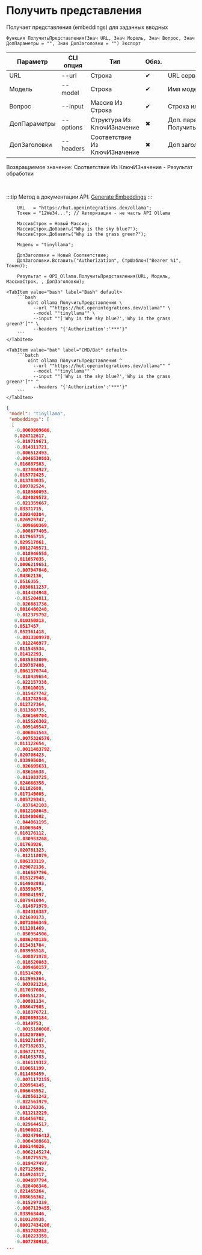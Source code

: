 ﻿---
sidebar_position: 4
description: Получить представления и другие функции для работы с Ollama в Открытом пакете интеграций - бесплатной open-source библиотеке интеграций для 1С:Предприятие 8, OneScript и CLI
keywords: [1C, 1С, 1С:Предприятие, 1С:Предприятие 8.3, API, Интеграция, Сервисы, Обмен, OneScript, CLI, Ollama]
---


# Получить представления
 Получает представления (embeddings) для заданных вводных



`Функция ПолучитьПредставления(Знач URL, Знач Модель, Знач Вопрос, Знач ДопПараметры = "", Знач ДопЗаголовки = "") Экспорт`

  | Параметр | CLI опция | Тип | Обяз. | Назначение |
  |-|-|-|-|-|
  | URL | --url | Строка | &#x2714; | URL сервера Ollama |
  | Модель | --model | Строка | &#x2714; | Имя модели |
  | Вопрос | --input | Массив Из Строка | &#x2714; | Строка или массив строк запросов |
  | ДопПараметры | --options | Структура Из КлючИЗначение | &#x2716; | Доп. параметры. См. ПолучитьСтруктуруПараметровПредставлений |
  | ДопЗаголовки | --headers | Соответствие Из КлючИЗначение | &#x2716; | Доп заголовки запроса, если необходимо |

  
  Возвращаемое значение:   Соответствие Из КлючИЗначение - Результат обработки

<br/>

:::tip
Метод в документации API: [Generate Embeddings](https://github.com/ollama/ollama/blob/main/docs/api.md#generate-embeddings)
:::
<br/>



```bsl title="Пример использования для 1С:Предприятие/OneScript"
    URL   = "https://hut.openintegrations.dev/ollama";
    Токен = "12We34..."; // Авторизация - не часть API Ollama

    МассивСтрок = Новый Массив;
    МассивСтрок.Добавить("Why is the sky blue?");
    МассивСтрок.Добавить("Why is the grass green?");

    Модель = "tinyllama";

    ДопЗаголовки = Новый Соответствие;
    ДопЗаголовки.Вставить("Authorization", СтрШаблон("Bearer %1", Токен));

    Результат = OPI_Ollama.ПолучитьПредставления(URL, Модель, МассивСтрок, , ДопЗаголовки);
```
    

 <Tabs>
  
    <TabItem value="bash" label="Bash" default>
        ```bash
            oint ollama ПолучитьПредставления \
              --url ""https://hut.openintegrations.dev/ollama"" \
              --model ""tinyllama"" \
              --input ""['Why is the sky blue?','Why is the grass green?']"" \
              --headers "{'Authorization':'***'}"
        ```
    </TabItem>
  
    <TabItem value="bat" label="CMD/Bat" default>
        ```batch
            oint ollama ПолучитьПредставления ^
              --url ""https://hut.openintegrations.dev/ollama"" ^
              --model ""tinyllama"" ^
              --input ""['Why is the sky blue?','Why is the grass green?']"" ^
              --headers "{'Authorization':'***'}"
        ```
    </TabItem>
</Tabs>


```json title="Результат"
{
 "model": "tinyllama",
 "embeddings": [
  [
   -0.0009809666,
   0.024712617,
   -0.019719671,
   -0.014311721,
   -0.006512493,
   -0.0046530883,
   0.016887583,
   -0.027884927,
   0.015772425,
   0.013783035,
   0.009702524,
   -0.018980093,
   -0.024029572,
   -0.021359667,
   0.03371715,
   0.039340384,
   0.026929747,
   -0.009660369,
   -0.008677405,
   0.017965715,
   0.029517861,
   0.0012749571,
   -0.018946558,
   0.011057035,
   0.0006219651,
   -0.007947846,
   0.04362136,
   0.0516355,
   0.0038611237,
   -0.014424948,
   -0.015204811,
   -0.026881736,
   0.0016480248,
   -0.012375792,
   0.010350813,
   0.0517457,
   0.052361418,
   -0.0013309978,
   -0.012246977,
   0.011545534,
   0.01412293,
   0.0035833009,
   0.039787408,
   0.0061370744,
   -0.018439654,
   -0.022157338,
   -0.02610015,
   -0.015427742,
   -0.013742548,
   0.012727364,
   0.031380735,
   -0.036169704,
   -0.015526302,
   -0.009149547,
   -0.006861543,
   -0.0075326576,
   0.011122654,
   -0.0011483792,
   0.020708423,
   0.033995684,
   -0.026695631,
   -0.03616638,
   -0.011933725,
   0.024666358,
   0.01182688,
   0.017149005,
   0.005729343,
   -0.037642103,
   0.0012108645,
   0.018408692,
   -0.044061195,
   0.01069649,
   0.018176112,
   -0.030953268,
   0.01763926,
   0.020781323,
   -0.012118079,
   0.006133119,
   0.029072136,
   -0.016567796,
   0.015127948,
   0.014902893,
   0.03359875,
   0.009841997,
   0.007941094,
   -0.014871979,
   -0.024316387,
   0.021699173,
   0.0071866345,
   0.011201469,
   -0.050954506,
   0.0086248135,
   0.013431704,
   0.003995518,
   -0.008871978,
   -0.018520083,
   -0.009460157,
   0.01514209,
   0.012995364,
   -0.003921214,
   0.017037088,
   0.004551234,
   -0.00801134,
   0.008647985,
   -0.018376721,
   0.0020893184,
   -0.0149753,
   -0.0015180008,
   0.018207869,
   0.019271987,
   0.027382633,
   0.036771778,
   0.041053783,
   -0.016119312,
   0.010651199,
   0.011483459,
   -0.0071172155,
   0.020954145,
   0.006645952,
   -0.028561242,
   -0.022561979,
   0.001276336,
   -0.011212229,
   0.014456702,
   -0.029644517,
   0.01900012,
   -0.0024796412,
   -0.0004388661,
   0.006144026,
   -0.0062145274,
   -0.010775579,
   -0.019427497,
   0.027125992,
   0.014924317,
   -0.004897794,
   -0.026406346,
   0.021465264,
   0.008656362,
   -0.015297339,
   -0.0087129455,
   0.033963446,
   0.010128938,
   0.00017434206,
   -0.051782202,
   -0.010223359,
   -0.007730918,
...
```
